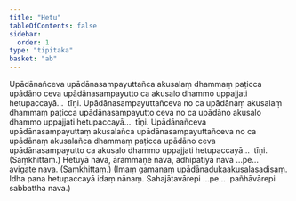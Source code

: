 ```yaml
---
title: "Hetu"
tableOfContents: false
sidebar:
  order: 1
type: "tipitaka"
basket: "ab"
---
```



<DynamicBreadcrumb />

<Division number="26">

<Paragraph number="2289">
Upādānañceva upādānasampayuttañca akusalaṃ dhammaṃ paṭicca upādāno ceva upādānasampayutto ca akusalo dhammo uppajjati hetupaccayā…  tīṇi.
</Paragraph>

<Paragraph number="2290">
Upādānasampayuttañceva no ca upādānaṃ akusalaṃ dhammaṃ paṭicca upādānasampayutto ceva no ca upādāno akusalo dhammo uppajjati hetupaccayā…  tīṇi.
</Paragraph>

<Paragraph number="2291">
Upādānañceva upādānasampayuttaṃ akusalañca upādānasampayuttañceva no ca upādānaṃ akusalañca dhammaṃ paṭicca upādāno ceva upādānasampayutto ca akusalo dhammo uppajjati hetupaccayā…  tīṇi. (Saṃkhittaṃ.)
</Paragraph>

</Division>
<Division number="27">

<Paragraph number="2292">
Hetuyā nava, ārammaṇe nava, adhipatiyā nava …pe…  avigate nava. (Saṃkhittaṃ.) (Imaṃ gamanaṃ upādānadukaakusalasadisaṃ. Idha pana hetupaccayā idaṃ nānaṃ. Sahajātavārepi …pe…  pañhāvārepi sabbattha nava.)
</Paragraph>
</Division>